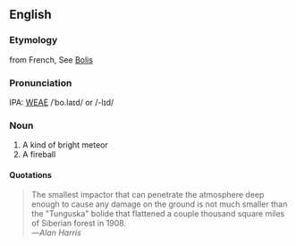==English==
===Etymology===
from French, See [[Bolis]]
===Pronunciation===
IPA: [[WEAE]] /ˈbo.laɪd/ or /-lɪd/

===Noun===
#A kind of bright meteor
#A fireball

====Quotations====
<BLOCKQUOTE>
The smallest impactor that can penetrate the atmosphere deep enough to cause any damage on the ground is not much smaller than the "Tunguska" bolide that flattened a couple thousand square miles of Siberian forest in 1908.<BR>
&mdash;''Alan Harris''
</BLOCKQUOTE>